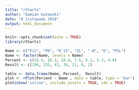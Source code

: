 ```yaml
---
title: "rCharts"
author: "Damian Gutowski"
date: "8 listopada 2018"
output: html_document
---
```


```r
knitr::opts_chunk$set(echo = TRUE)
library(rCharts)
```


```r
Name <- c("PiS", "PO", "K'15", "ZL", ".N", "K", "PSL")
Name <- factor(Name, levels = Name)
Percent <- c(32.5, 26.3, 10.4, 7.5, 6.1, 5.3, 4.8)
Result <- c(196, 155, 43, 36, 21, 8, 1)

table <- data.frame(Name, Percent,  Result)
plot <- rPlot(Percent ~ Name , data = table, type = 'bar')
plot$show('inline', include_assets = TRUE, cdn = TRUE)
```